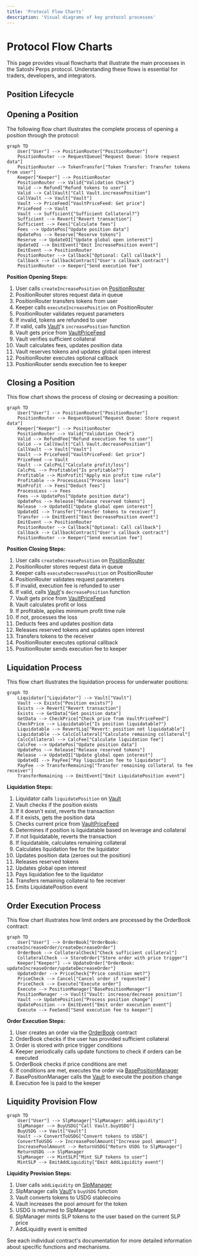 ```yaml
---
title: 'Protocol Flow Charts'
description: 'Visual diagrams of key protocol processes'
---
```


# Protocol Flow Charts

This page provides visual flowcharts that illustrate the main processes in the Satoshi Perps protocol. Understanding these flows is essential for traders, developers, and integrators.

## Position Lifecycle

## Opening a Position

The following flow chart illustrates the complete process of opening a position through the protocol:

```mermaid
graph TD
    User["User"] --> PositionRouter["PositionRouter"]
    PositionRouter --> RequestQueue["Request Queue: Store request data"]
    PositionRouter --> TokenTransfer["Token Transfer: Transfer tokens from user"]
    Keeper["Keeper"] --> PositionRouter
    PositionRouter --> Valid{"Validation Check"}
    Valid --> Refund["Refund tokens to user"]
    Valid --> CallVault["Call Vault.increasePosition"]
    CallVault --> Vault["Vault"]
    Vault --> PriceFeed["VaultPriceFeed: Get price"]
    PriceFeed --> Vault
    Vault --> Sufficient{"Sufficient Collateral?"}
    Sufficient --> Revert["Revert transaction"]
    Sufficient --> Fees["Calculate fees"]
    Fees --> UpdatePos["Update position data"]
    UpdatePos --> Reserve["Reserve tokens"]
    Reserve --> UpdateOI["Update global open interest"]
    UpdateOI --> EmitEvent["Emit IncreasePosition event"]
    EmitEvent --> PositionRouter
    PositionRouter --> Callback["Optional: Call callback"]
    Callback --> CallbackContract["User's callback contract"]
    PositionRouter --> Keeper["Send execution fee"]
```

**Position Opening Steps:**
1. User calls `createIncreasePosition` on [PositionRouter](/contracts/position-router)
2. PositionRouter stores request data in queue
3. PositionRouter transfers tokens from user
4. Keeper calls `executeIncreasePosition` on PositionRouter
5. PositionRouter validates request parameters
6. If invalid, tokens are refunded to user
7. If valid, calls [Vault](/contracts/vault)'s `increasePosition` function
8. Vault gets price from [VaultPriceFeed](/contracts/vault-price-feed)
9. Vault verifies sufficient collateral
10. Vault calculates fees, updates position data
11. Vault reserves tokens and updates global open interest
12. PositionRouter executes optional callback
13. PositionRouter sends execution fee to keeper

## Closing a Position

This flow chart shows the process of closing or decreasing a position:

```mermaid
graph TD
    User["User"] --> PositionRouter["PositionRouter"]
    PositionRouter --> RequestQueue["Request Queue: Store request data"]
    Keeper["Keeper"] --> PositionRouter
    PositionRouter --> Valid{"Validation Check"}
    Valid --> RefundFee["Refund execution fee to user"]
    Valid --> CallVault["Call Vault.decreasePosition"]
    CallVault --> Vault["Vault"]
    Vault --> PriceFeed["VaultPriceFeed: Get price"]
    PriceFeed --> Vault
    Vault --> CalcPnL["Calculate profit/loss"]
    CalcPnL --> Profitable{"Is profitable?"}
    Profitable --> MinProfit["Apply min profit time rule"]
    Profitable --> ProcessLoss["Process loss"]
    MinProfit --> Fees["Deduct fees"]
    ProcessLoss --> Fees
    Fees --> UpdatePos["Update position data"]
    UpdatePos --> Release["Release reserved tokens"]
    Release --> UpdateOI["Update global open interest"]
    UpdateOI --> Transfer["Transfer tokens to receiver"]
    Transfer --> EmitEvent["Emit DecreasePosition event"]
    EmitEvent --> PositionRouter
    PositionRouter --> Callback["Optional: Call callback"]
    Callback --> CallbackContract["User's callback contract"]
    PositionRouter --> Keeper["Send execution fee"]
```

**Position Closing Steps:**
1. User calls `createDecreasePosition` on [PositionRouter](/contracts/position-router)
2. PositionRouter stores request data in queue
3. Keeper calls `executeDecreasePosition` on PositionRouter
4. PositionRouter validates request parameters
5. If invalid, execution fee is refunded to user
6. If valid, calls [Vault](/contracts/vault)'s `decreasePosition` function
7. Vault gets price from [VaultPriceFeed](/contracts/vault-price-feed)
8. Vault calculates profit or loss
9. If profitable, applies minimum profit time rule
10. If not, processes the loss
11. Deducts fees and updates position data
12. Releases reserved tokens and updates open interest
13. Transfers tokens to the receiver
14. PositionRouter executes optional callback
15. PositionRouter sends execution fee to keeper

## Liquidation Process

This flow chart illustrates the liquidation process for underwater positions:

```mermaid
graph TD
    Liquidator["Liquidator"] --> Vault["Vault"]
    Vault --> Exists{"Position exists?"}
    Exists --> Revert["Revert transaction"]
    Exists --> GetData["Get position data"]
    GetData --> CheckPrice["Check price from VaultPriceFeed"]
    CheckPrice --> Liquidatable{"Is position liquidatable?"}
    Liquidatable --> RevertLiq["Revert: position not liquidatable"]
    Liquidatable --> CalcCollateral["Calculate remaining collateral"]
    CalcCollateral --> CalcFee["Calculate liquidation fee"]
    CalcFee --> UpdatePos["Update position data"]
    UpdatePos --> Release["Release reserved tokens"]
    Release --> UpdateOI["Update global open interest"]
    UpdateOI --> PayFee["Pay liquidation fee to liquidator"]
    PayFee --> TransferRemaining["Transfer remaining collateral to fee receiver"]
    TransferRemaining --> EmitEvent["Emit LiquidatePosition event"]
```

**Liquidation Steps:**
1. Liquidator calls `liquidatePosition` on [Vault](/contracts/vault)
2. Vault checks if the position exists
3. If it doesn't exist, reverts the transaction
4. If it exists, gets the position data
5. Checks current price from [VaultPriceFeed](/contracts/vault-price-feed)
6. Determines if position is liquidatable based on leverage and collateral
7. If not liquidatable, reverts the transaction
8. If liquidatable, calculates remaining collateral
9. Calculates liquidation fee for the liquidator
10. Updates position data (zeroes out the position)
11. Releases reserved tokens
12. Updates global open interest
13. Pays liquidation fee to the liquidator
14. Transfers remaining collateral to fee receiver
15. Emits LiquidatePosition event

## Order Execution Process

This flow chart illustrates how limit orders are processed by the OrderBook contract:

```mermaid
graph TD
    User["User"] --> OrderBook["OrderBook: createIncreaseOrder/createDecreaseOrder"]
    OrderBook --> CollateralCheck["Check sufficient collateral"]
    CollateralCheck --> StoreOrder["Store order with price trigger"]
    Keeper["Keeper"] --> UpdateOrder["OrderBook: updateIncreaseOrder/updateDecreaseOrder"]
    UpdateOrder --> PriceCheck{"Price condition met?"}
    PriceCheck --> Cancel["Cancel order if requested"]
    PriceCheck --> Execute["Execute order"]
    Execute --> PositionManager["BasePositionManager"]
    PositionManager --> Vault["Vault: increase/decrease position"]
    Vault --> UpdatePosition["Process position change"]
    UpdatePosition --> EmitEvent["Emit order execution event"]
    Execute --> FeeSend["Send execution fee to keeper"]
```

**Order Execution Steps:**
1. User creates an order via the [OrderBook](/contracts/order-book) contract
2. OrderBook checks if the user has provided sufficient collateral
3. Order is stored with price trigger conditions
4. Keeper periodically calls update functions to check if orders can be executed
5. OrderBook checks if price conditions are met
6. If conditions are met, executes the order via [BasePositionManager](/contracts/base-position-manager)
7. BasePositionManager calls the [Vault](/contracts/vault) to execute the position change
8. Execution fee is paid to the keeper

## Liquidity Provision Flow

```mermaid
graph TD
    User["User"] --> SlpManager["SlpManager: addLiquidity"]
    SlpManager --> BuyUSDG["Call Vault.buyUSDG"]
    BuyUSDG --> Vault["Vault"]
    Vault --> ConvertToUSDG["Convert tokens to USDG"]
    ConvertToUSDG --> IncreasePoolAmount["Increase pool amount"]
    IncreasePoolAmount --> ReturnUSDG["Return USDG to SlpManager"]
    ReturnUSDG --> SlpManager
    SlpManager --> MintSLP["Mint SLP tokens to user"]
    MintSLP --> EmitAddLiquidity["Emit AddLiquidity event"]
```

**Liquidity Provision Steps:**
1. User calls `addLiquidity` on [SlpManager](/contracts/slp-manager)
2. SlpManager calls [Vault](/contracts/vault)'s `buyUSDG` function
3. Vault converts tokens to USDG stablecoins
4. Vault increases the pool amount for the token
5. USDG is returned to SlpManager
6. SlpManager mints SLP tokens to the user based on the current SLP price
7. AddLiquidity event is emitted

See each individual contract's documentation for more detailed information about specific functions and mechanisms.